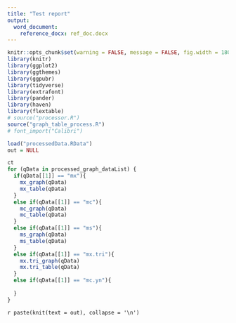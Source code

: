 ```yaml
---
title: "Test report"
output:
  word_document:
    reference_docx: ref_doc.docx
---
```


<!-- Setup and library calls -->
```R
knitr::opts_chunk$set(warning = FALSE, message = FALSE, fig.width = 180, fig.height = 10)
library(knitr)
library(ggplot2)
library(ggthemes)
library(ggpubr)
library(tidyverse)
library(extrafont)
library(pander)
library(haven)
library(flextable)
# source("processor.R")
source("graph_table_process.R")
# font_import("Calibri")
```


```R
load("processedData.RData")
out = NULL

ct
for (qData in processed_graph_dataList) {
  if(qData[[1]] == "mx"){
    mx_graph(qData)
    mx_table(qData)
  }
  else if(qData[[1]] == "mc"){
    mc_graph(qData)
    mc_table(qData)
  }
  else if(qData[[1]] == "ms"){
    ms_graph(qData)
    ms_table(qData)
  }
  else if(qData[[1]] == "mx.tri"){
    mx.tri_graph(qData)
    mx.tri_table(qData)
  }
  else if(qData[[1]] == "mc.yn"){
    
  }
}
```



`r paste(knit(text = out), collapse = '\n')`




